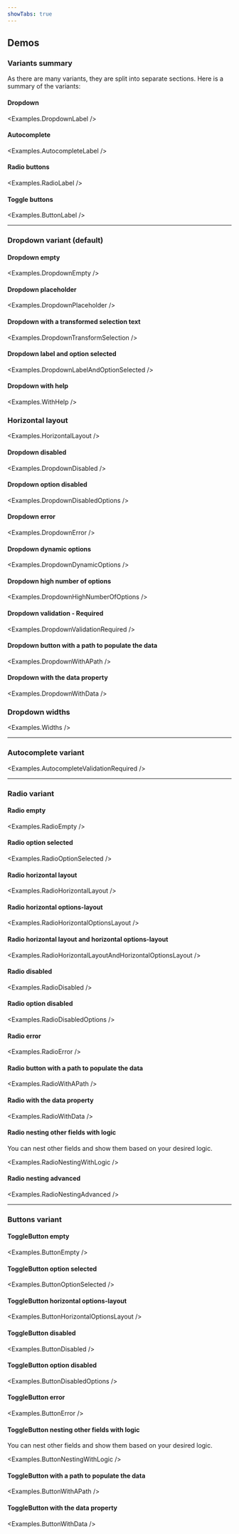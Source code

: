 ```yaml
---
showTabs: true
---
```



## Demos

### Variants summary

As there are many variants, they are split into separate sections. Here is a summary of the variants:

#### Dropdown

<Examples.DropdownLabel />

#### Autocomplete

<Examples.AutocompleteLabel />

#### Radio buttons

<Examples.RadioLabel />

#### Toggle buttons

<Examples.ButtonLabel />

---

### Dropdown variant (default)

#### Dropdown empty

<Examples.DropdownEmpty />

#### Dropdown placeholder

<Examples.DropdownPlaceholder />

#### Dropdown with a transformed selection text

<Examples.DropdownTransformSelection />

#### Dropdown label and option selected

<Examples.DropdownLabelAndOptionSelected />

#### Dropdown with help

<Examples.WithHelp />

### Horizontal layout

<Examples.HorizontalLayout />

#### Dropdown disabled

<Examples.DropdownDisabled />

#### Dropdown option disabled

<Examples.DropdownDisabledOptions />

#### Dropdown error

<Examples.DropdownError />

#### Dropdown dynamic options

<Examples.DropdownDynamicOptions />

#### Dropdown high number of options

<Examples.DropdownHighNumberOfOptions />

#### Dropdown validation - Required

<Examples.DropdownValidationRequired />

#### Dropdown button with a path to populate the data

<Examples.DropdownWithAPath />

#### Dropdown with the data property

<Examples.DropdownWithData />

### Dropdown widths

<Examples.Widths />

---

### Autocomplete variant

<Examples.AutocompleteValidationRequired />

---

### Radio variant

#### Radio empty

<Examples.RadioEmpty />

#### Radio option selected

<Examples.RadioOptionSelected />

#### Radio horizontal layout

<Examples.RadioHorizontalLayout />

#### Radio horizontal options-layout

<Examples.RadioHorizontalOptionsLayout />

#### Radio horizontal layout and horizontal options-layout

<Examples.RadioHorizontalLayoutAndHorizontalOptionsLayout />

#### Radio disabled

<Examples.RadioDisabled />

#### Radio option disabled

<Examples.RadioDisabledOptions />

#### Radio error

<Examples.RadioError />

#### Radio button with a path to populate the data

<Examples.RadioWithAPath />

#### Radio with the data property

<Examples.RadioWithData />

#### Radio nesting other fields with logic

You can nest other fields and show them based on your desired logic.

<Examples.RadioNestingWithLogic />

#### Radio nesting advanced

<Examples.RadioNestingAdvanced />

---

### Buttons variant

#### ToggleButton empty

<Examples.ButtonEmpty />

#### ToggleButton option selected

<Examples.ButtonOptionSelected />

#### ToggleButton horizontal options-layout

<Examples.ButtonHorizontalOptionsLayout />

#### ToggleButton disabled

<Examples.ButtonDisabled />

#### ToggleButton option disabled

<Examples.ButtonDisabledOptions />

#### ToggleButton error

<Examples.ButtonError />

#### ToggleButton nesting other fields with logic

You can nest other fields and show them based on your desired logic.

<Examples.ButtonNestingWithLogic />

#### ToggleButton with a path to populate the data

<Examples.ButtonWithAPath />

#### ToggleButton with the data property

<Examples.ButtonWithData />
